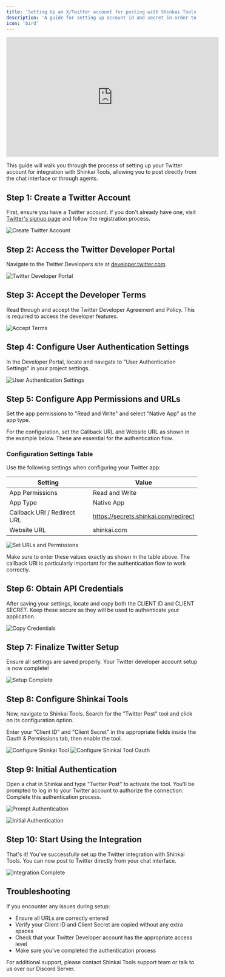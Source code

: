 ```yaml
---
title: 'Setting Up an X/Twitter account for posting with Shinkai Tools'
description: 'A guide for setting up account-id and secret in order to use the Shinkai X/Twitter Post tool'
icon: 'bird'
---
```


<iframe 
  width="560" 
  height="315" 
  src="https://www.youtube.com/embed/0qcmVqhertY" 
  title="Setting Up Twitter for Shinkai Tools" 
  frameborder="0" 
  allow="accelerometer; autoplay; clipboard-write; encrypted-media; gyroscope; picture-in-picture" 
  allowfullscreen
></iframe>

This guide will walk you through the process of setting up your Twitter account for integration with Shinkai Tools, allowing you to post directly from the chat interface or through agents.

## Step 1: Create a Twitter Account

First, ensure you have a Twitter account. If you don't already have one, visit [Twitter's signup page](https://twitter.com/signup) and follow the registration process.

![Create Twitter Account](/images/setup-twitter-tutorial/sign_up.png)

## Step 2: Access the Twitter Developer Portal

Navigate to the Twitter Developers site at [developer.twitter.com](https://developer.twitter.com/).

![Twitter Developer Portal](/images/setup-twitter-tutorial/developer_01.png)

## Step 3: Accept the Developer Terms

Read through and accept the Twitter Developer Agreement and Policy. This is required to access the developer features.

![Accept Terms](/images/setup-twitter-tutorial/developer_02.png)

## Step 4: Configure User Authentication Settings

In the Developer Portal, locate and navigate to "User Authentication Settings" in your project settings.

![User Authentication Settings](/images/setup-twitter-tutorial/developer_03.png)

## Step 5: Configure App Permissions and URLs

Set the app permissions to "Read and Write" and select "Native App" as the app type. 

For the configuration, set the Callback URL and Website URL as shown in the example below. These are essential for the authentication flow.

### Configuration Settings Table

Use the following settings when configuring your Twitter app:

| Setting | Value |
|---------|-------|
| App Permissions | Read and Write |
| App Type | Native App |
| Callback URI / Redirect URL | https://secrets.shinkai.com/redirect |
| Website URL | shinkai.com |

![Set URLs and Permissions](/images/setup-twitter-tutorial/developer_04.png)

Make sure to enter these values exactly as shown in the table above. The callback URI is particularly important for the authentication flow to work correctly.


## Step 6: Obtain API Credentials

After saving your settings, locate and copy both the CLIENT ID and CLIENT SECRET. Keep these secure as they will be used to authenticate your application.

![Copy Credentials](/images/setup-twitter-tutorial/developer_05.png)

## Step 7: Finalize Twitter Setup

Ensure all settings are saved properly. Your Twitter developer account setup is now complete!

![Setup Complete](/images/setup-twitter-tutorial/developer_06.png)

## Step 8: Configure Shinkai Tools

Now, navigate to Shinkai Tools. Search for the "Twitter Post" tool and click on its configuration option.

Enter your "Client ID" and "Client Secret" in the appropriate fields inside the Oauth & Permissions tab, then enable the tool.

![Configure Shinkai Tool](/images/setup-twitter-tutorial/shinkai_01.png)
![Configure Shinkai Tool Oauth](/images/setup-twitter-tutorial/shinkai_02.png)

## Step 9: Initial Authentication

Open a chat in Shinkai and type "Twitter Post" to activate the tool. You'll be prompted to log in to your Twitter account to authorize the connection. Complete this authentication process.

![Prompt Authentication](/images/setup-twitter-tutorial/shinkai_03.png)

![Initial Authentication](/images/setup-twitter-tutorial/authorize.png)

## Step 10: Start Using the Integration

That's it! You've successfully set up the Twitter integration with Shinkai Tools. You can now post to Twitter directly from your chat interface.

![Integration Complete](/images/setup-twitter-tutorial/done.png)

## Troubleshooting

If you encounter any issues during setup:
- Ensure all URLs are correctly entered
- Verify your Client ID and Client Secret are copied without any extra spaces
- Check that your Twitter Developer account has the appropriate access level
- Make sure you've completed the authentication process

For additional support, please contact Shinkai Tools support team or talk to us over our Discord Server.
